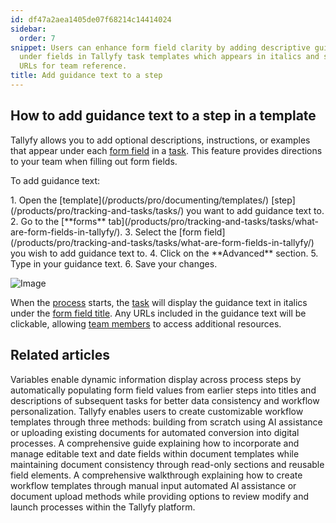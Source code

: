 ```yaml
---
id: df47a2aea1405de07f68214c14414024
sidebar:
  order: 7
snippet: Users can enhance form field clarity by adding descriptive guidance text
  under fields in Tallyfy task templates which appears in italics and supports clickable
  URLs for team reference.
title: Add guidance text to a step
---
```



## How to add guidance text to a step in a template

Tallyfy allows you to add optional descriptions, instructions, or examples that appear under each [form field](/products/pro/tracking-and-tasks/tasks/what-are-form-fields-in-tallyfy/) in a [task](/products/pro/tracking-and-tasks/tasks/). This feature provides directions to your team when filling out form fields.

To add guidance text:

<Steps>
1. Open the [template](/products/pro/documenting/templates/) [step](/products/pro/tracking-and-tasks/tasks/) you want to add guidance text to.
2. Go to the [**forms** tab](/products/pro/tracking-and-tasks/tasks/what-are-form-fields-in-tallyfy/).
3. Select the [form field](/products/pro/tracking-and-tasks/tasks/what-are-form-fields-in-tallyfy/) you wish to add guidance text to.
4. Click on the **Advanced** section.
5. Type in your guidance text.
6. Save your changes.
</Steps>

![Image](https://screenshots.tallyfy.com/tallyfy%2Fpro%2Fdesktop-light-add-guidance-text.png)

When the [process](/products/pro/tracking-and-tasks/processes/) starts, the [task](/products/pro/tracking-and-tasks/tasks/) will display the guidance text in italics under the [form field title](/products/pro/tracking-and-tasks/tasks/what-are-form-fields-in-tallyfy/). Any URLs included in the guidance text will be clickable, allowing [team members](/products/pro/documenting/members/) to access additional resources.


## Related articles
<CardGrid>
<LinkTitleCard header="<b>Variables > Insert variables</b>" href="/products/pro/documenting/templates/variables/how-can-i-use-insert-variables-in-tallyfy/" > Variables enable dynamic information display across process steps by automatically populating form field values from earlier steps into titles and descriptions of subsequent tasks for better data consistency and workflow personalization. </LinkTitleCard>
<LinkTitleCard header="<b>Templates > Create a template</b>" href="/products/pro/documenting/templates/create-template/" > Tallyfy enables users to create customizable workflow templates through three methods: building from scratch using AI assistance or uploading existing documents for automated conversion into digital processes. </LinkTitleCard>
<LinkTitleCard header="<b>Documents > Add fields to document templates</b>" href="/products/pro/documenting/documents/how-can-i-add-editable-fields-to-my-tallyfy-documents/" > A comprehensive guide explaining how to incorporate and manage editable text and date fields within document templates while maintaining document consistency through read-only sections and reusable field elements. </LinkTitleCard>
<LinkTitleCard header="<b>Tutorials > Create your first template</b>" href="/products/pro/tutorials/your-first-template/" > A comprehensive walkthrough explaining how to create workflow templates through manual input automated AI assistance or document upload methods while providing options to review modify and launch processes within the Tallyfy platform. </LinkTitleCard>
</CardGrid>